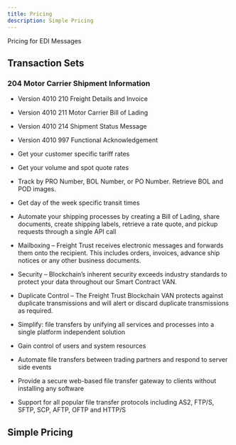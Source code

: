 ```yaml
---
title: Pricing
description: Simple Pricing
---
```


<!-- SPDX-License-Identifier: Apache-2.0
SPDXVersion: SPDX-2.2
SPDX-FileCopyrightText: Copyright 2020 FreightTrust and Clearing Corporation -->

<PageDescription>


Pricing for EDI Messages

</PageDescription>


## Transaction Sets


### 204 Motor Carrier Shipment Information 

- Version 4010 210 Freight Details and Invoice
- Version 4010 211 Motor Carrier Bill of Lading
- Version 4010 214 Shipment Status Message 
- Version 4010 997 Functional Acknowledgement

- Get your customer specific tariff rates
- Get your volume and spot quote rates
- Track by PRO Number, BOL Number, or PO Number. Retrieve BOL and POD images.
- Get day of the week specific transit times
- Automate your shipping processes by creating a Bill of Lading, share documents, create shipping labels, retrieve a rate quote, and pickup requests through a single API call


  <AccordionItem title="Secure by Default">
- Mailboxing – Freight Trust receives electronic messages and forwards them onto the recipient. This includes orders, invoices, advance ship notices or any other business documents.
- Security – Blockchain’s inherent security exceeds industry standards to protect your data throughout our Smart Contract VAN.
- Duplicate Control – The Freight Trust Blockchain VAN protects against duplicate transmissions and will alert or discard duplicate transmissions as required.

  </AccordionItem>


  <AccordionItem title="Multiple Protocol Support">
- Simplify: file transfers by unifying all services and processes into a single platform independent solution
- Gain control of users and system resources
- Automate file transfers between trading partners and respond to server side events
- Provide a secure web-based file transfer gateway to clients without installing any software
- Support for all popular file transfer protocols including AS2, FTP/S, SFTP, SCP, AFTP, OFTP and HTTP/S


  </AccordionItem>
</Accordion>



## Simple Pricing

<Row>
<Column colMd={3} colLg={5}>

</Column>
</Row>

